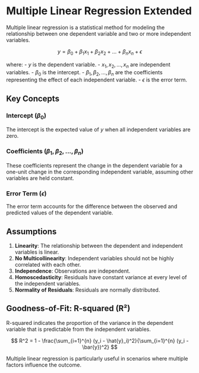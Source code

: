 # Multiple Linear Regression Extended

Multiple linear regression is a statistical method for modeling the relationship between one dependent variable and two or more independent variables.

$$ y = \beta_0 + \beta_1x_1 + \beta_2x_2 + ... + \beta_nx_n + \epsilon $$

where: - $y$ is the dependent variable. - $x_1, x_2, ..., x_n$ are independent variables. - $\beta_0$ is the intercept. - $\beta_1, \beta_2, ..., \beta_n$ are the coefficients representing the effect of each independent variable. - $\epsilon$ is the error term.

## Key Concepts

### Intercept ($\beta_0$)

The intercept is the expected value of $y$ when all independent variables are zero.

### Coefficients ($\beta_1, \beta_2, ..., \beta_n$)

These coefficients represent the change in the dependent variable for a one-unit change in the corresponding independent variable, assuming other variables are held constant.

### Error Term ($\epsilon$)

The error term accounts for the difference between the observed and predicted values of the dependent variable.

## Assumptions

1.  **Linearity**: The relationship between the dependent and independent variables is linear.
2.  **No Multicollinearity**: Independent variables should not be highly correlated with each other.
3.  **Independence**: Observations are independent.
4.  **Homoscedasticity**: Residuals have constant variance at every level of the independent variables.
5.  **Normality of Residuals**: Residuals are normally distributed.

## Goodness-of-Fit: R-squared (R²)

R-squared indicates the proportion of the variance in the dependent variable that is predictable from the independent variables.

$$ R^2 = 1 - \frac{\sum_{i=1}^{n} (y_i - \hat{y}_i)^2}{\sum_{i=1}^{n} (y_i - \bar{y})^2} $$

Multiple linear regression is particularly useful in scenarios where multiple factors influence the outcome.
